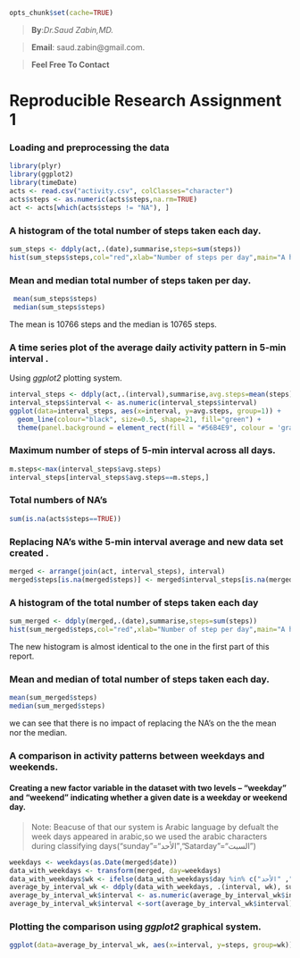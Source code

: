 ``` r
opts_chunk$set(cache=TRUE)
```

>**By**:*Dr.Saud Zabin,MD.*

>**Email**: saud.zabin@gmail.com.

>**Feel Free To Contact**


Reproducible Research Assignment 1
========================================================

### Loading and preprocessing the data

```r
library(plyr)
library(ggplot2)
library(timeDate)
acts <- read.csv("activity.csv", colClasses="character")
acts$steps <- as.numeric(acts$steps,na.rm=TRUE)
act <- acts[which(acts$steps != "NA"), ]
```

### A histogram of the total number of steps taken each day.
```r
sum_steps <- ddply(act,.(date),summarise,steps=sum(steps))
hist(sum_steps$steps,col="red",xlab="Number of steps per day",main="A histogram of total number of steps per day")

```

### Mean and median total number of steps taken per day.

```r
 mean(sum_steps$steps)
 median(sum_steps$steps)

```
The mean is 10766 steps and the median is 10765 steps.

### A time series plot of the average daily activity pattern in 5-min interval .
Using _ggplot2_ plotting system.

```r
interval_steps <- ddply(act,.(interval),summarise,avg.steps=mean(steps))
interval_steps$interval <- as.numeric(interval_steps$interval)
ggplot(data=interval_steps, aes(x=interval, y=avg.steps, group=1)) +
  geom_line(colour="black", size=0.5, shape=21, fill="green") +
  theme(panel.background = element_rect(fill = "#56B4E9", colour = 'gray'))+scale_x_continuous(name="Time Interval") +scale_y_continuous(name="Average Number of steps")


```

### Maximum number of steps of 5-min interval across all days.

```r
m.steps<-max(interval_steps$avg.steps)
interval_steps[interval_steps$avg.steps==m.steps,]

```

### Total numbers of NA's 
```r
sum(is.na(acts$steps==TRUE))

```


### Replacing NA's withe 5-min interval average and new data set created .

```r
merged <- arrange(join(act, interval_steps), interval)
merged$steps[is.na(merged$steps)] <- merged$interval_steps[is.na(merged$steps)]

```

### A histogram of the total number of steps taken each day 
```r
sum_merged <- ddply(merged,.(date),summarise,steps=sum(steps))
hist(sum_merged$steps,col="red",xlab="Number of step per day",main="A histogram of total number of steps per day")

```

The new histogram is almost identical to the one in the first part of this report.

### Mean and median of total number of steps taken each day.

```r
mean(sum_merged$steps)
median(sum_merged$steps)
```
we can see that there is no impact of replacing the NA's on the the mean nor the median.

### A comparison in activity patterns between weekdays and weekends.

#### Creating a new factor variable in the dataset with two levels – “weekday” and “weekend” indicating whether a given date is a weekday or weekend day.
> Note: Beacuse of that our system is Arabic language by defualt the week days appeared in arabic,so we used the arabic characters during classifying days("sunday"="الأحد","Satarday"="السبت")

```r
weekdays <- weekdays(as.Date(merged$date))
data_with_weekdays <- transform(merged, day=weekdays)
data_with_weekdays$wk <- ifelse(data_with_weekdays$day %in% c("السبت", "الأحد"),"weekend", "weekday")
average_by_interval_wk <- ddply(data_with_weekdays, .(interval, wk), summarise, steps=mean(steps))
average_by_interval_wk$interval <- as.numeric(average_by_interval_wk$interval)
average_by_interval_wk$interval <-sort(average_by_interval_wk$interval)

```

### Plotting the comparison using _ggplot2_ graphical system.
```r
ggplot(data=average_by_interval_wk, aes(x=interval, y=steps, group=wk)) + geom_line(aes(color=wk))+ facet_wrap(~ wk, nrow=2)
```

